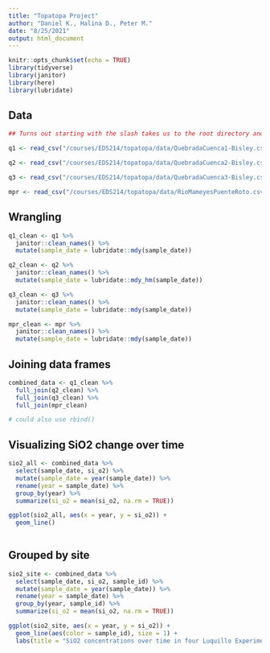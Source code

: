 ```yaml
---
title: "Topatopa Project"
author: "Daniel K., Halina D., Peter M."
date: "8/25/2021"
output: html_document
---
```


```r
knitr::opts_chunk$set(echo = TRUE)
library(tidyverse)
library(janitor)
library(here)
library(lubridate)
```

## Data 

```r
## Turns out starting with the slash takes us to the root directory and we can go down the file path from there... getting the dot dots to work was cool too though.

q1 <- read_csv("/courses/EDS214/topatopa/data/QuebradaCuenca1-Bisley.csv", na = c("-9999", ""))

q2 <- read_csv("/courses/EDS214/topatopa/data/QuebradaCuenca2-Bisley.csv", na = c("-9999", ""))

q3 <- read_csv("/courses/EDS214/topatopa/data/QuebradaCuenca3-Bisley.csv", na = c("-9999", ""))

mpr <- read_csv("/courses/EDS214/topatopa/data/RioMameyesPuenteRoto.csv", na = c("-9999", ""))
```

## Wrangling

```r
q1_clean <- q1 %>%
  janitor::clean_names() %>% 
  mutate(sample_date = lubridate::mdy(sample_date)) 

q2_clean <- q2 %>%
  janitor::clean_names() %>% 
  mutate(sample_date = lubridate::mdy_hm(sample_date)) 

q3_clean <- q3 %>%
  janitor::clean_names() %>% 
  mutate(sample_date = lubridate::mdy(sample_date)) 

mpr_clean <- mpr %>%
  janitor::clean_names() %>% 
  mutate(sample_date = lubridate::mdy(sample_date)) 
```

## Joining data frames

```r
combined_data <- q1_clean %>% 
  full_join(q2_clean) %>% 
  full_join(q3_clean) %>% 
  full_join(mpr_clean)

# could also use rbind()
```


## Visualizing SiO2 change over time

```r
sio2_all <- combined_data %>% 
  select(sample_date, si_o2) %>% 
  mutate(sample_date = year(sample_date)) %>% 
  rename(year = sample_date) %>% 
  group_by(year) %>% 
  summarize(si_o2 = mean(si_o2, na.rm = TRUE))

ggplot(sio2_all, aes(x = year, y = si_o2)) +
  geom_line()
  
```

## Grouped by site

```r
sio2_site <- combined_data %>% 
  select(sample_date, si_o2, sample_id) %>% 
  mutate(sample_date = year(sample_date)) %>% 
  rename(year = sample_date) %>% 
  group_by(year, sample_id) %>% 
  summarize(si_o2 = mean(si_o2, na.rm = TRUE))

ggplot(sio2_site, aes(x = year, y = si_o2)) +
  geom_line(aes(color = sample_id), size = 1) +
  labs(title = "SiO2 concentrations over time in four Luquillo Experimental \n Forest watershed study sites")
```

